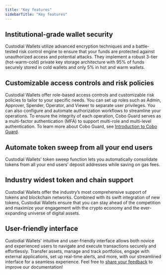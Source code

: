 ```yaml
---
title: "Key features"
sidebarTitle: "Key features"
---
```


## Institutional-grade wallet security
Custodial Wallets utilize advanced encryption techniques and a battle-tested risk control engine to ensure that your funds are protected against unauthorized access and potential attacks. They implement a robust 3-tier (hot-warm-cold) private key storage architecture with 95% of funds securely stored in cold wallets and only 5% in hot and warm wallets.

## Customizable access controls and risk policies
Custodial Wallets offer role-based access controls and customizable risk policies to tailor to your specific needs. You can set up roles such as Admin, Approver, Spender, Operator, and Viewer to separate user privileges. You can also configure and automate authorization workflows to streamline your operations. To ensure the integrity of each operation, Cobo Guard serves as a multi-factor authentication (MFA) to support multi-role and multi-level authentication. To learn more about Cobo Guard, see [Introduction to Cobo Guard](/en/guard/introduction).

## Automate token sweep from all your end users
Custodial Wallets' token sweep function lets you automatically consolidate tokens from all your end users’ deposit addresses while saving on gas fees.

## Industry widest token and chain support
Custodial Wallets offer the industry’s most comprehensive support of tokens and blockchain networks. Combined with its swift integration of new tokens, Custodial Wallets ensure that you can stay ahead of the competition and maximize your engagement with the crypto economy and the ever-expanding universe of digital assets.

## User-friendly interface
Custodial Wallets' intuitive and user-friendly interface allows both novice and experienced users to navigate and execute transactions securely and effortlessly. Transfer assets, manage and track portfolios, engage with external applications, set up real-time alerts, and more, with our streamlined interface for a seamless experience.
<Tip>Feel free to [share your feedback](https://forms.zohopublic.com/cobo/form/DocumentFeedbackForm/formperma/QvLOhxJv1_JMsJ-1dleZ8Itb_7rzN-LtgvsDdxosoVI?referrername=manuals) to improve our documentation!</Tip>